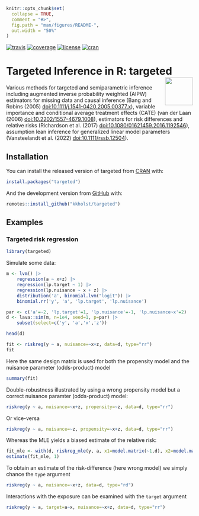 <!-- README.md is generated from README.Rmd. Please edit that file -->


```r
knitr::opts_chunk$set(
  collapse = TRUE,
  comment = "#>",
  fig.path = "man/figures/README-",
  out.width = "50%"
)
```

<!-- badges: start -->
  [![travis](https://travis-ci.com/kkholst/targeted.svg?branch=master)](https://travis-ci.com/kkholst/targeted)
  [![coverage](https://codecov.io/github/kkholst/targeted/coverage.svg?branch=master)](https://app.codecov.io/github/kkholst/targeted?branch=master)
  [![license](https://img.shields.io/badge/License-Apache%202.0-blue.svg)](https://opensource.org/licenses/Apache-2.0)
  [![cran](https://www.r-pkg.org/badges/version-last-release/targeted)](https://cranlogs.r-pkg.org/downloads/total/last-month/targeted)
<!-- badges: end -->


# Targeted Inference in R: targeted <a href="https://kkholst.github.io/targeted"><img src="man/figures/logo.svg" align="right" height="75" /></a>
<!-- # Targeted Inference in R: targeted <a href="https://targetlib.org/r/"><img src="man/figures/logo.svg" align="right" height="75" /></a> -->

Various methods for targeted and semiparametric inference including augmented
inverse probability weighted (AIPW) estimators for missing data and causal
inference (Bang and Robins (2005) <doi:10.1111/j.1541-0420.2005.00377.x>),
variable importance and conditional average treatment effects (CATE) (van der
Laan (2006) <doi:10.2202/1557-4679.1008>), estimators for risk differences and
relative risks (Richardson et al. (2017) <doi:10.1080/01621459.2016.1192546>),
assumption lean inference for generalized linear model parameters (Vansteelandt
et al. (2022) <doi:10.1111/rssb.12504>).


## Installation

You can install the released version of targeted from [CRAN](<https://CRAN.R-project.org>) with:

```r
install.packages("targeted")
```

And the development version from [GitHub](<https://github.com/kkholst/targeted>) with:

```r
remotes::install_github("kkholst/targeted")
```

## Examples


### Targeted risk regression

```r
library(targeted)
```

Simulate some data:

```r
m <- lvm() |>
    regression(a ~ x+z) |>
    regression(lp.target ~ 1) |>
    regression(lp.nuisance ~ x + z) |>
    distribution('a', binomial.lvm("logit")) |>
    binomial.rr('y', 'a', 'lp.target', 'lp.nuisance')

par <- c('a'=-2, 'lp.target'=1, 'lp.nuisance'=-1, 'lp.nuisance~x'=2)
d <- lava::sim(m, n=1e4, seed=1, p=par) |>
    subset(select=c('y', 'a','x','z'))

head(d)
```

```r
fit <- riskreg(y ~ a, nuisance=~x+z, data=d, type="rr")
fit
```

Here the same design matrix is used for both the propensity model and
the nuisance parameter (odds-product) model

```r
summary(fit)
```

Double-robustness illustrated by using a wrong propensity
model but a correct nuisance paramter (odds-product) model:

```r
riskreg(y ~ a, nuisance=~x+z, propensity=~z, data=d, type="rr")
```

Or vice-versa

```r
riskreg(y ~ a, nuisance=~z, propensity=~x+z, data=d, type="rr")
```

Whereas the MLE yields a biased estimate of the relative risk:

```r
fit_mle <- with(d, riskreg_mle(y, a, x1=model.matrix(~1,d), x2=model.matrix(~z, d)))
estimate(fit_mle, 1)
```

To obtain an estimate of the risk-difference (here wrong model) we simply chance the `type` argument

```r
riskreg(y ~ a, nuisance=~x+z, data=d, type="rd")
```


Interactions with the exposure can be examined with the `target` argument

```r
riskreg(y ~ a, target=a~x, nuisance=~x+z, data=d, type="rr")
```
